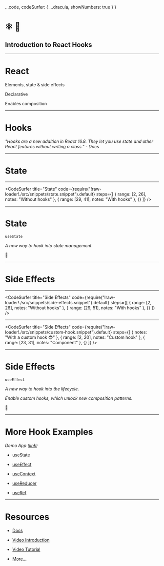 
  ...code,
  codeSurfer: {
    ...dracula,
    showNumbers: true
  }
}

<Head>
  <title>Introduction to React Hooks</title>
</Head>

# ⚛️ 🎣

## Introduction to React Hooks

---

# React

<Appear>
  <p>Elements, state & side effects</p>
  <p>Declarative</p>
  <p>Enables composition</p>
</Appear>

---

# Hooks

_"Hooks are a new addition in React 16.8. They let you use state and other React features without writing a class." - Docs_

---


# State

<Counter />

---

<CodeSurfer
 title="State"
  code={require("!raw-loader!./src/snippets/state.snippet").default}
  steps={[
    { range: [2, 26], notes: "Without hooks" },
    { range: [29, 41], notes: "With hooks" },
    {}
  ]}
/>

---

# State

`useState`

_A new way to hook into state management._

🎉

---


# Side Effects

<MousePosition />

---

<CodeSurfer
 title="Side Effects"
  code={require("!raw-loader!./src/snippets/side-effects.snippet").default}
   steps={[
    { range: [2, 26], notes: "Without hooks" },
    { range: [29, 51], notes: "With hooks" },
    {}
  ]}
/>

---

<CodeSurfer
 title="Side Effects"
  code={require("!raw-loader!./src/snippets/custom-hook.snippet").default}
   steps={[
    { notes: "With a custom hook 😎" },
    { range: [2, 20], notes: "Custom hook" },
    { range: [23, 31], notes: "Component" },
    {}
  ]}
/>

---

# Side Effects

`useEffect`

_A new way to hook into the lifecycle._

_Enable custom hooks, which unlock new composition patterns._

🎉

---

# More Hook Examples

 _Demo App ([link](https://github.com/colinrcummings/react-suspense-hooks-todo-app))_

- [useState](https://github.com/colinrcummings/react-suspense-hooks-todo-app/search?q=useState&unscoped_q=useState)

- [useEffect](https://github.com/colinrcummings/react-suspense-hooks-todo-app/search?q=useEffect&unscoped_q=useEffect)

- [useContext](https://github.com/colinrcummings/react-suspense-hooks-todo-app/search?q=useContext&unscoped_q=useContext)

- [useReducer](https://github.com/colinrcummings/react-suspense-hooks-todo-app/search?q=useReducer&unscoped_q=useReducer)

- [useRef](https://github.com/colinrcummings/react-suspense-hooks-todo-app/search?q=useRef&unscoped_q=useRef)
---

# Resources

- [Docs](https://reactjs.org/docs/hooks-intro.html)

- [Video Introduction](https://www.youtube.com/watch?v=dpw9EHDh2bM)

- [Video Tutorial](https://egghead.io/courses/simplify-react-apps-with-react-hooks)

- [More...](https://github.com/glauberfc/awesome-react-hooks)
